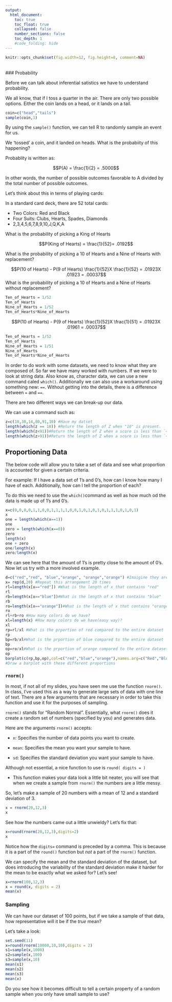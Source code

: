 ```yaml
---
output:
  html_document:
    toc: true
    toc_float: true
    collapsed: false
    number_sections: false
    toc_depth: 1
    #code_folding: hide
---
```


```r
knitr::opts_chunk$set(fig.width=12, fig.height=8, comment=NA)
```
<br>
### Probability 

Before we can talk about inferential satistics we have to understand probability. 

We all know, that if I toss a quarter in the air. There are only two possible options. Either the coin lands on a head, or it lands on a tail. 

```r
coin=c("head","tails")
sample(coin,1)
```
By using the `sample()` function, we can tell R to randomly sample an event for us. 

We 'tossed' a coin, and it landed on heads. What is the probabiity of this happening?

Probablity is written as:

$$P(A) = \frac{1}{2} = .5000$$

In other words, the number of possible outcomes favorable to A divided by the total number of possible outcomes. 

Let's think about this in terms of playing cards:

In a standard card deck, there are 52 total cards:

- Two Colors: Red and Black
- Four Suits: Clubs, Hearts, Spades, Diamonds
- 2,3,4,5,6,7,8,9,10,J,Q,K,A

What is the probability of picking a King of Hearts

$$P(King of Hearts) = \frac{1}{52}= .0192$$

What is the probability of picking a 10 of Hearts and a Nine of Hearts with replacement?

$$P(10 of Hearts) - P(9 of Hearts) \frac{1}{52}X \frac{1}{52} = .01923X .01923 = .00037$$
What is the probability of picking a 10 of Hearts and a Nine of Hearts without replacement?
```r
Ten_of_Hearts = 1/52
Ten_of_Hearts
Nine_of_Hearts = 1/52
Ten_of_Hearts*Nine_of_Hearts
```

$$P(10 of Hearts) - P(9 of Hearts) \frac{1}{52}X \frac{1}{51} = .01923X .01961 = .00037$$

```r
Ten_of_Hearts = 1/52
Ten_of_Hearts
Nine_of_Hearts = 1/51
Nine_of_Hearts
Ten_of_Hearts*Nine_of_Hearts
```

In order to do work with some datasets, we need to know what they are composed of. So far we have many worked with numbers. If we were to look at string data. Also know as, character data, we can use a new command caled `which()`. Additionally we can also use a workaround using something new: `==`. Without getting into the details, there is a difference between `=` and `==`. 

There are two different ways we can break-up our data. 

We can use a command such as:

```r
z=c(10,30,14,80,91,10) #Have my datset
length(which(z == 10)) #Return the length of Z when "10" is present.
length(which(z<91))#Return the length of Z when a score is less than `<`
length(which(z>91))#Return the length of Z when a score is less than `<`
```
## Proportioning Data 

The below code will allow you to take a set of data and see what proportion is accounted for given a certain criteria. 

For example: If I have a data set of 1's and 0's, how can I know how many I have of each. Additionally, how can I tell the proportion of each?

To do this we need to use the `which()`command as well as how much od the data is made up of 1's and 0's. 

```r
x=c(0,0,0,0,1,1,0,0,1,1,1,1,0,0,1,0,1,0,1,0,1,1,1,0,1,0,1)
x
one = length(which(x==1))
one
zero = length(which(x==0))
zero
length(x)
one + zero
one/length(x)
zero/length(x)
```
We can see here that the amount of 1's is pretty close to the amount of 0's. Now let us try with a more involved example. 

```r
d=c("red","red", "blue","orange", "orange","orange") #Imaigine they are marbles
x= rep(d,20) #Repeat this arrangement 20 times
rl=length(x[x=="red"]) #What is the length of x that contains "red"
rl
rb=length(x[x=="blue"])#What is the length of x that contains "blue"
rb
ro=length(x[x=="orange"])#What is the length of x that contains "orange"
ro
rl+rb+ro #How many colors do we have?
xl=length(x) #How many colors do we have(easy way)?
xl
rp=rl/xl #What is the prportion of red compared to the entire dataset
rp
bp=rb/xl#What is the prportion of blue compared to the entire dataset
bp
op=ro/xl#What is the prportion of orange compared to the entire dataset
op
barplot(c(rp,bp,op),col=c("red","blue","orange"),names.arg=c("Red","Blue", "Orange"))
#Draw a barplot with these different proportions
```

### `rnorm()`

In most, if not all of my slides, you have seen me use the function `rnorm()`. In class, I've used this as a way to generate large sets of data with one line of text. There are a few arguments that are necessary in order to take this function and use it for the purposes of sampling.

`rnorm()` stands for "Random Normal". Essentially, what `rnorm()` does it create a random set of numbers (specified by you) and generates data. 

Here are the arguments `rnorm()` accepts:

- `n`: Specifies the number of data points you want to create.

- `mean`: Specifies the mean you want your sample to have. 

- `sd`: Specifies the standard deviation you want your sample to have. 

Although not essential, a nice function to use is `round( digits = )`

- This function makes your data look a little bit neater, you will see that when we create a sample from `rnorm()` the numbers are a little messy.

So, let's make a sample of 20 numbers with a mean of 12 and a standard deviation of 3. 

```r
x = rnorm(20,12,3)
x
```

See how the numbers came out a little unwieldy? Let's fix that: 

``` r
x=round(rnorm(20,12,3),digits=2)
x
```

Notice how the `digits= ` command is preceded by a comma. This is because it is a part of the `round()` function but *not* a part of the `rnorm()` function.

We can specify the mean and the standard deviation of the dataset, but does introducing the variability of the standard deviation make it harder for the mean to be exactly what we asked for? Let's see! 

```r
x=rnorm(100,12,3)
x = round(x, digits = 2)
mean(x)
```

### Sampling 

We can have our dataset of 100 points, but if we take a sample of that data, how representative will it be if the *true* mean? 

Let's take a look:

```r
set.seed(11)
x=round(rnorm(10000,10,10),digits = 2)
s1=sample(x,1000)
s2=sample(x,100)
s3=sample(x,10)
mean(s1)
mean(s2)
mean(s3)
mean(x)
```
Do you see how it becomes difficult to tell a certain property of a random sample when you only have small sample to use?